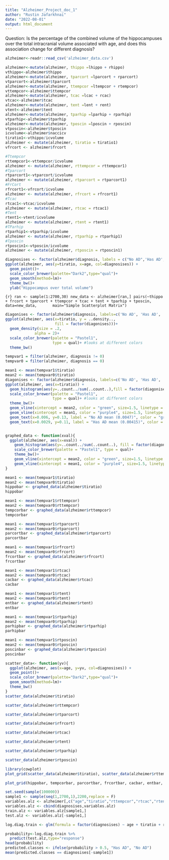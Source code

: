 ---
title: "Alzheimer_Project_doc_1"
author: "Rustin Jafarkhnai"
date: "2022-08-01"
output: html_document
---

Question: Is the percentage of the combined volume of the hippocampuses over the total intracranial volume associated with age, and does this association change for different diagnosis?

```{r}
alzheimer<-readr::read_csv('alzheimer_data.csv')
```

```{r}
alzheimer<-mutate(alzheimer, thippo =lhippo + rhippo)
vthippo<-alzheimer$thippo
alzheimer<-mutate(alzheimer, tparcort =lparcort + rparcort)
vtparcort<-alzheimer$tparcort
alzheimer<-mutate(alzheimer, ttempcor =ltempcor + rtempcor)
vttempcor<-alzheimer$ttempcor
alzheimer<-mutate(alzheimer, tcac =lcac + rcac)
vtcac<-alzheimer$tcac
alzheimer<-mutate(alzheimer, tent =lent + rent)
vtent<-alzheimer$tent
alzheimer<-mutate(alzheimer, tparhip =lparhip + rparhip)
vtparhip<-alzheimer$tparhip
alzheimer<-mutate(alzheimer, tposcin =lposcin + rposcin)
vtposcin<-alzheimer$tposcin
icvolume<-alzheimer$naccicv
tiratio1<-vthippo/icvolume
alzheimer <- mutate(alzheimer, tiratio = tiratio1)
vfrcort <- alzheimer$frcort

#Ttempcor
rttempcor1<-vttempcor/icvolume
alzheimer <- mutate(alzheimer, rttempcor = rttempcor1)
#Tparcort
rtparcort1<-vtparcort/icvolume
alzheimer <- mutate(alzheimer, rtparcort = rtparcort1)
#FrCort
rfrcort1<-vfrcort/icvolume
alzheimer <- mutate(alzheimer, rfrcort = rfrcort1)
#Tcac
rtcac1<-vtcac/icvolume
alzheimer <- mutate(alzheimer, rtcac = rtcac1)
#Tent
rtent1<-vtent/icvolume
alzheimer <- mutate(alzheimer, rtent = rtent1)
#TParhip
rtparhip1<-vtparhip/icvolume
alzheimer <- mutate(alzheimer, rtparhip = rtparhip1)
#Tposcin
rtposcin1<-vtposcin/icvolume
alzheimer <- mutate(alzheimer, rtposcin = rtposcin1)
```

```{r}
diagnosises <- factor(alzheimer$diagnosis, labels = c("No AD",'Has AD',"Has AD"))
ggplot(alzheimer, aes(y=tiratio, x=age, col=diagnosises)) + 
  geom_point()+
  scale_color_brewer(palette="Dark2",type="qual")+
  geom_smooth(method=lm)+
  theme_bw()+
  ylab("Hippocampus over total volume")
```



``{r}
ran <- sample(1:2700,30)
new_data <- alzheimer[ran,]
pairs(~thippo + frcort + tparcort + ttempcor + tcac + tent + tparhip + tposcin,
      data=new_data,
      main="Simple Scatterplot Matrix")
``

```{r}

diagonises <- factor(alzheimer$diagnosis, labels=c('No AD', 'Has AD', 'Has AD'))
ggplot(alzheimer, aes(x=tiratio, y = ..density..,
                      fill = factor(diagonises)))+
  geom_density(size = .2,
             alpha = 2)+
  scale_color_brewer(palette = "Pastel1",
                     type = qual)+ #looks at different colors
  theme_bw()

```


```{r}

tempvar1 = filter(alzheimer, diagnosis != 0)
tempvar0 = filter(alzheimer, diagnosis == 0)

```

```{r}
mean1 <- mean(tempvar1$tiratio)
mean2 <- mean(tempvar0$tiratio)
diagonises <- factor(alzheimer$diagnosis, labels=c('No AD', 'Has AD', 'Has AD'))
ggplot(alzheimer, aes(x=tiratio)) +
  geom_histogram(aes(y=..count../sum(..count..),fill = factor(diagonises)))+
  scale_color_brewer(palette = "Pastel1",
                     type = qual)+ #looks at different colors
  theme_bw()+
  geom_vline(xintercept = mean2, color = "green", size=1.5, linetype = "longdash")+
  geom_vline(xintercept = mean1, color = "purple4", size=1.5, linetype = 5) +
  geom_text(x=0.006, y=0.13, label = "No AD mean (0.0047)", color = "green")+
  geom_text(x=0.0029, y=0.11, label = "Has AD mean (0.00415)", color = "purple4")



```

```{r}

graphed_data <- function(xval){
  ggplot(alzheimer, aes(x=xval)) + 
    geom_histogram(aes(y=..count../sum(..count..), fill = factor(diagonises)))+
    scale_color_brewer(palette = "Pastel1", type = qual)+
    theme_bw()+
    geom_vline(xintercept = mean2, color = "green", size=1.5, linetype = "longdash")+
    geom_vline(xintercept = mean1, color = "purple4", size=1.5, linetype = 5) 
}
```

```{r}
mean1 <- mean(tempvar1$tiratio)
mean2 <- mean(tempvar0$tiratio)
hippobar <- graphed_data(alzheimer$tiratio)
hippobar
```

```{r}
mean1 <- mean(tempvar1$rttempcor)
mean2 <- mean(tempvar0$rttempcor)
tempcorbar <- graphed_data(alzheimer$rttempcor)
tempcorbar
```

```{r}
mean1 <- mean(tempvar1$rtparcort)
mean2 <- mean(tempvar0$rtparcort)
parcortbar <- graphed_data(alzheimer$rtparcort)
parcortbar
```

```{r}
mean1 <- mean(tempvar1$rfrcort)
mean2 <- mean(tempvar0$rfrcort)
frcortbar <- graphed_data(alzheimer$rfrcort)
frcortbar
```
```{r}
mean1 <- mean(tempvar1$rtcac)
mean2 <- mean(tempvar0$rtcac)
cacbar <- graphed_data(alzheimer$rtcac)
cacbar
```

```{r}
mean1 <- mean(tempvar1$rtent)
mean2 <- mean(tempvar0$rtent)
entbar <- graphed_data(alzheimer$rtent)
entbar
```

```{r}
mean1 <- mean(tempvar1$rtparhip)
mean2 <- mean(tempvar0$rtparhip)
parhipbar <- graphed_data(alzheimer$rtparhip)
parhipbar
```

```{r}
mean1 <- mean(tempvar1$rtposcin)
mean2 <- mean(tempvar0$rtposcin)
poscinbar <- graphed_data(alzheimer$rtposcin)
poscinbar
```

```{r}
scatter_data<- function(yv){
  ggplot(alzheimer, aes(x=age, y=yv, col=diagnosises)) + 
  geom_point()+
  scale_color_brewer(palette="Dark2",type="qual")+
  geom_smooth(method=lm)+
  theme_bw()
}
scatter_data(alzheimer$tiratio)
```

```{r}
scatter_data(alzheimer$rttempcor)
```

```{r}
scatter_data(alzheimer$rtparcort)
```

```{r}
scatter_data(alzheimer$rfrcort)
```

```{r}
scatter_data(alzheimer$rtcac)
```

```{r}
scatter_data(alzheimer$rtent)
```

```{r}
scatter_data(alzheimer$rtparhip)
```

```{r}
scatter_data(alzheimer$rtposcin)
```

```{r}
library(cowplot)
plot_grid(scatter_data(alzheimer$tiratio), scatter_data(alzheimer$rttempcor), scatter_data(alzheimer$rtparcort), scatter_data(alzheimer$rfrcort), scatter_data(alzheimer$rtcac), scatter_data(alzheimer$rtent), scatter_data(alzheimer$rtparhip),scatter_data(alzheimer$rtposcin), labels = "AUTO")
```

```{r}
plot_grid(hippobar, tempcorbar, parcortbar, frcortbar, cacbar, entbar, parhipbar, poscinbar, labels = "AUTO")
```

```{r}
set.seed(sample(100000))
sample1 <- sample(seq(1,2700,1),2200,replace = F)
variables.alz <- alzheimer[,c("age","tiratio","rttempcor","rtcac","rtent","rtparcort","rtparhip","rtposcin")]
variables.alz <- cbind(diagnosises,variables.alz)
train.alz <- variables.alz[sample1,]
test.alz <- variables.alz[-sample1,]

log.diag.train <- glm(formula = factor(diagnosises) ~ age + tiratio + rttempcor + rtcac + rtent + rtparcort + rtparhip + rtposcin + rtent, family = 'binomial', data = train.alz)

probability<-log.diag.train %>% 
  predict(test.alz,type="response")
head(probability)
predicted.classes <- ifelse(probability > 0.5, "Has AD", "No AD")
mean(predicted.classes == diagnosises[-sample1])
```